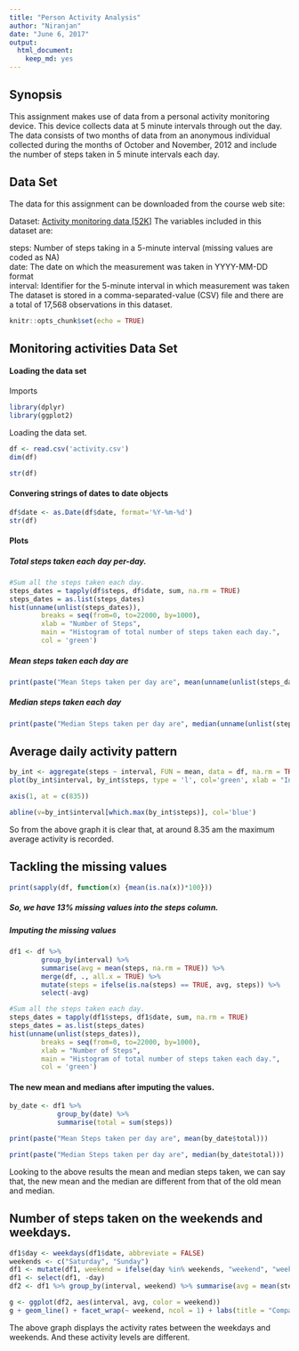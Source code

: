 ```yaml
---
title: "Person Activity Analysis"
author: "Niranjan"
date: "June 6, 2017"
output: 
  html_document: 
    keep_md: yes
---
```


## Synopsis

This assignment makes use of data from a personal activity monitoring device. This device collects data at 5 minute intervals through out the day. The data consists of two months of data from an anonymous individual collected during the months of October and November, 2012 and include the number of steps taken in 5 minute intervals each day.

## Data Set

The data for this assignment can be downloaded from the course web site:

Dataset: [Activity monitoring data [52K]](https://d396qusza40orc.cloudfront.net/repdata%2Fdata%2Factivity.zip)
The variables included in this dataset are:  

steps: Number of steps taking in a 5-minute interval (missing values are coded as NA)  
date: The date on which the measurement was taken in YYYY-MM-DD format  
interval: Identifier for the 5-minute interval in which measurement was taken  
The dataset is stored in a comma-separated-value (CSV) file and there are a total of 17,568 observations in this dataset.

```r
knitr::opts_chunk$set(echo = TRUE)
```

## Monitoring activities Data Set

#### Loading the data set  


Imports
```r
library(dplyr)
library(ggplot2)
```

Loading the data set.
```r
df <- read.csv('activity.csv')
dim(df)

str(df)
```
#### Convering strings of dates to date objects
``` r
df$date <- as.Date(df$date, format='%Y-%m-%d')
str(df)
```

#### Plots
##### Total steps taken each day per-day.
```r
#Sum all the steps taken each day.
steps_dates = tapply(df$steps, df$date, sum, na.rm = TRUE) 
steps_dates = as.list(steps_dates)
hist(unname(unlist(steps_dates)), 
        breaks = seq(from=0, to=22000, by=1000),
        xlab = "Number of Steps", 
        main = "Histogram of total number of steps taken each day.",
        col = 'green')
```

##### Mean steps taken each day are
```r

print(paste("Mean Steps taken per day are", mean(unname(unlist(steps_dates)))))
```

##### Median steps taken each day
```r
print(paste("Median Steps taken per day are", median(unname(unlist(steps_dates)))))
```
## Average daily activity pattern
```r
by_int <- aggregate(steps ~ interval, FUN = mean, data = df, na.rm = TRUE)
plot(by_int$interval, by_int$steps, type = 'l', col='green', xlab = "Interval", ylab = "Average number of steps", main = "Average daily activity pattern")

axis(1, at = c(835))

abline(v=by_int$interval[which.max(by_int$steps)], col='blue')

```  

So from the above graph it is clear that, at around 8.35 am the maximum average activity is recorded.

## Tackling the missing values

```r
print(sapply(df, function(x) {mean(is.na(x))*100}))
```
##### *So, we have 13% missing values into the steps column.*


##### *Imputing the missing values*
```r
df1 <- df %>%
        group_by(interval) %>%
        summarise(avg = mean(steps, na.rm = TRUE)) %>%
        merge(df, ., all.x = TRUE) %>%
        mutate(steps = ifelse(is.na(steps) == TRUE, avg, steps)) %>%
        select(-avg)

#Sum all the steps taken each day.
steps_dates = tapply(df1$steps, df1$date, sum, na.rm = TRUE) 
steps_dates = as.list(steps_dates)
hist(unname(unlist(steps_dates)), 
        breaks = seq(from=0, to=22000, by=1000),
        xlab = "Number of Steps", 
        main = "Histogram of total number of steps taken each day.",
        col = 'green')

```
#### The new mean and medians after imputing the values.
```r
by_date <- df1 %>%
            group_by(date) %>%
            summarise(total = sum(steps))

print(paste("Mean Steps taken per day are", mean(by_date$total)))

print(paste("Median Steps taken per day are", median(by_date$total)))
```
Looking to the above results the mean and median steps taken, we can say that,
the new mean and the median are different from that of the old mean and median.
 

## Number of steps taken on the weekends and weekdays. 
 
 
```r
df1$day <- weekdays(df1$date, abbreviate = FALSE)
weekends <- c("Saturday", "Sunday")
df1 <- mutate(df1, weekend = ifelse(day %in% weekends, "weekend", "weekday"))
df1 <- select(df1, -day)
df2 <- df1 %>% group_by(interval, weekend) %>% summarise(avg = mean(steps))

g <- ggplot(df2, aes(interval, avg, color = weekend))
g + geom_line() + facet_wrap(~ weekend, ncol = 1) + labs(title = "Comparative activity on weekends and weekdays.")
``` 


The above graph displays the activity rates between the weekdays and weekends. And these activity levels are different.
